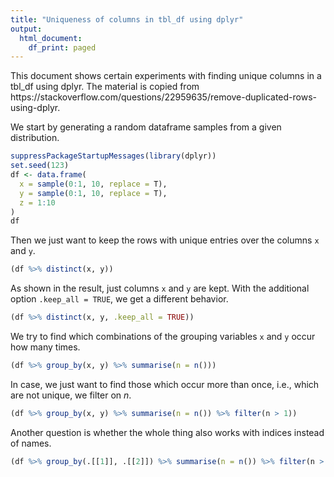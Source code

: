 ```yaml
---
title: "Uniqueness of columns in tbl_df using dplyr"
output:
  html_document:
    df_print: paged
---
```


This document shows certain experiments with finding unique columns in a tbl_df using dplyr. The material is copied from https://stackoverflow.com/questions/22959635/remove-duplicated-rows-using-dplyr. 

We start by generating a random dataframe samples from a given distribution.

```r
suppressPackageStartupMessages(library(dplyr))
set.seed(123)
df <- data.frame(
  x = sample(0:1, 10, replace = T),
  y = sample(0:1, 10, replace = T),
  z = 1:10
)
df
```

Then we just want to keep the rows with unique entries over the columns `x` and `y`.

```r
(df %>% distinct(x, y))
```

As shown in the result, just columns `x` and `y` are kept. With the additional option `.keep_all = TRUE`, we get a different behavior.

```r
(df %>% distinct(x, y, .keep_all = TRUE))
```

We try to find which combinations of the grouping variables `x` and `y` occur how many times. 

```r
(df %>% group_by(x, y) %>% summarise(n = n()))
```

In case, we just want to find those which occur more than once, i.e., which are not unique, we filter on $n$. 

```r
(df %>% group_by(x, y) %>% summarise(n = n()) %>% filter(n > 1))
```

Another question is whether the whole thing also works with indices instead of names.

```r
(df %>% group_by(.[[1]], .[[2]]) %>% summarise(n = n()) %>% filter(n > 1))
```
